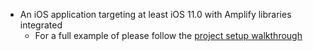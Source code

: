 * An iOS application targeting at least iOS 11.0 with Amplify libraries integrated
    * For a full example of please follow the [project setup walkthrough](/lib/project-setup/create-application)


